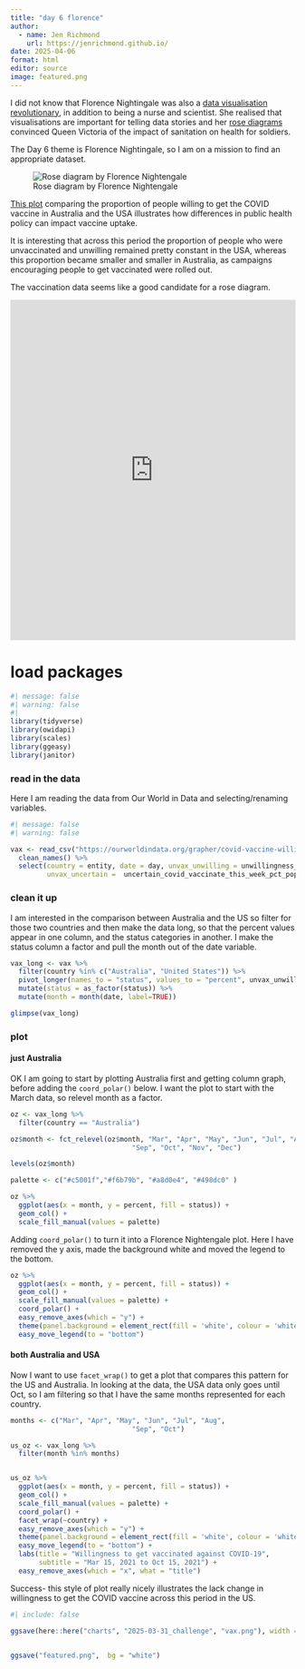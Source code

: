 ```yaml
---
title: "day 6 florence"
author:
  - name: Jen Richmond
    url: https://jenrichmond.github.io/
date: 2025-04-06
format: html
editor: source
image: featured.png
---
```


I did not know that Florence Nightingale was also a [data visualisation revolutionary](https://www.scientificamerican.com/article/how-florence-nightingale-changed-data-visualization-forever/), in addition to being a nurse and scientist. She realised that visualisations are important for telling data stories and her [rose diagrams](https://github.com/edwardgunning/FlorenceNightingale.) convinced Queen Victoria of the impact of sanitation on health for soldiers. 

The Day 6 theme is Florence Nightingale, so I am on a mission to find an appropriate dataset. 

![Rose diagram by Florence Nightengale](https://upload.wikimedia.org/wikipedia/commons/thumb/1/17/Nightingale-mortality.jpg/2560px-Nightingale-mortality.jpg)

[This plot](https://ourworldindata.org/grapher/covid-vaccine-willingness-and-people-vaccinated-by-month) comparing the proportion of people willing to get the COVID vaccine in Australia and the USA illustrates how differences in public health policy can impact vaccine uptake. 

It is interesting that across this period the proportion of people who were unvaccinated and unwilling remained pretty constant in the USA, whereas this proportion became smaller and smaller in Australia, as campaigns encouraging people to get vaccinated were rolled out. 

The vaccination data seems like a good candidate for a rose diagram. 


<iframe src="https://ourworldindata.org/grapher/covid-vaccine-willingness-and-people-vaccinated-by-month?country=AUS~USA&tab=chart" loading="lazy" style="width: 100%; height: 600px; border: 0px none;" allow="web-share; clipboard-write"></iframe>


# load packages

```r
#| message: false
#| warning: false
#| 
library(tidyverse)
library(owidapi)
library(scales)
library(ggeasy)
library(janitor)


```

### read in the data

Here I am reading the data from Our World in Data and selecting/renaming variables. 
```r
#| message: false
#| warning: false

vax <- read_csv("https://ourworldindata.org/grapher/covid-vaccine-willingness-and-people-vaccinated-by-month.csv?v=1&csvType=full&useColumnShortNames=true") %>%
  clean_names() %>%
  select(country = entity, date = day, unvax_unwilling = unwillingness_covid_vaccinate_this_week_pct_pop, 
         unvax_uncertain =  uncertain_covid_vaccinate_this_week_pct_pop , unvax_willing =  willingness_covid_vaccinate_this_week_pct_pop , vaccinated =  people_vaccinated_per_hundred ) 

```

### clean it up

I am interested in the comparison between Australia and the US so filter for those two countries and then make the data long, so that the percent values appear in one column, and the status categories in another. I make the status column a factor and pull the month out of the date variable. 

```r


vax_long <- vax %>%
  filter(country %in% c("Australia", "United States")) %>%
  pivot_longer(names_to = "status", values_to = "percent", unvax_unwilling:vaccinated) %>%
  mutate(status = as_factor(status)) %>%
  mutate(month = month(date, label=TRUE))

glimpse(vax_long)


```

### plot

#### just Australia

OK I am going to start by plotting Australia first and getting column graph, before adding the `coord_polar()` below. I want the plot to start with the March data, so relevel month as a factor.

```r
oz <- vax_long %>%
  filter(country == "Australia") 

oz$month <- fct_relevel(oz$month, "Mar", "Apr", "May", "Jun", "Jul", "Aug", 
                              "Sep", "Oct", "Nov", "Dec")

levels(oz$month)

palette <- c("#c5001f","#f6b79b", "#a8d0e4", "#498dc0" )

oz %>%
  ggplot(aes(x = month, y = percent, fill = status)) +
  geom_col() +
  scale_fill_manual(values = palette)

```

Adding `coord_polar()` to turn it into a Florence Nightengale plot. Here I have removed the y axis, made the background white and moved the legend to the bottom. 

```r
oz %>%
  ggplot(aes(x = month, y = percent, fill = status)) +
  geom_col() +
  scale_fill_manual(values = palette) +
  coord_polar() +
  easy_remove_axes(which = "y") +
  theme(panel.background = element_rect(fill = 'white', colour = 'white')) +
  easy_move_legend(to = "bottom") 
```

#### both Australia and USA

Now I want to use `facet_wrap()` to get a plot that compares this pattern for the US and Australia. In looking at the data, the USA data only goes until Oct, so I am filtering so that I have the same months represented for each country. 
       
```r

months <- c("Mar", "Apr", "May", "Jun", "Jul", "Aug", 
                              "Sep", "Oct")

us_oz <- vax_long %>%
  filter(month %in% months)


us_oz %>%
  ggplot(aes(x = month, y = percent, fill = status)) +
  geom_col() +
  scale_fill_manual(values = palette) +
  coord_polar() +
  facet_wrap(~country) +
  easy_remove_axes(which = "y") +
  theme(panel.background = element_rect(fill = 'white', colour = 'white')) +
  easy_move_legend(to = "bottom") +
  labs(title = "Willingness to get vaccinated against COVID-19", 
       subtitle = "Mar 15, 2021 to Oct 15, 2021") +
  easy_remove_axes(which = "x", what = "title")
```
       
Success- this style of plot really nicely illustrates the lack change in willingness to get the COVID vaccine across this period in the US. 

```r
#| include: false

ggsave(here::here("charts", "2025-03-31_challenge", "vax.png"), width = 6, height = 4,  bg = "white")


ggsave("featured.png",  bg = "white")
```

